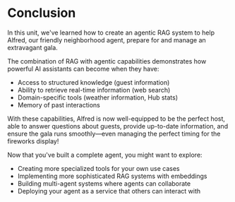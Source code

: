 # Conclusion

In this unit, we've learned how to create an agentic RAG system to help Alfred, our friendly neighborhood agent, prepare for and manage an extravagant gala.

The combination of RAG with agentic capabilities demonstrates how powerful AI assistants can become when they have:
- Access to structured knowledge (guest information)
- Ability to retrieve real-time information (web search)
- Domain-specific tools (weather information, Hub stats)
- Memory of past interactions

With these capabilities, Alfred is now well-equipped to be the perfect host, able to answer questions about guests, provide up-to-date information, and ensure the gala runs smoothly—even managing the perfect timing for the fireworks display!

<Tip>
Now that you've built a complete agent, you might want to explore:

- Creating more specialized tools for your own use cases
- Implementing more sophisticated RAG systems with embeddings
- Building multi-agent systems where agents can collaborate
- Deploying your agent as a service that others can interact with

</Tip>
